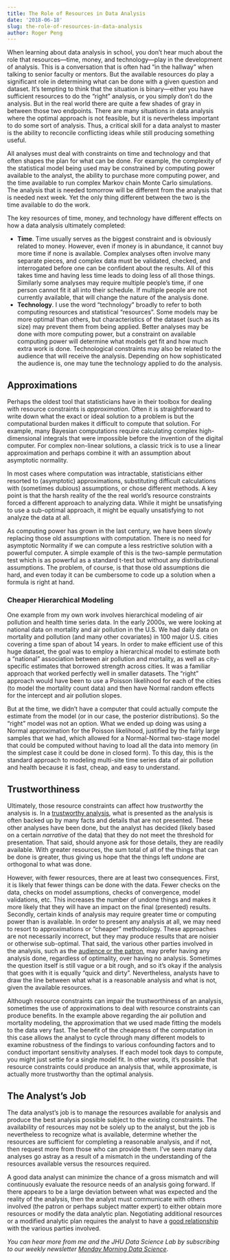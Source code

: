 ```yaml
---
title: The Role of Resources in Data Analysis
date: '2018-06-18'
slug: the-role-of-resources-in-data-analysis
author: Roger Peng
---
```


When learning about data analysis in school, you don’t hear much about the role that resources---time, money, and technology---play in the development of analysis. This is a conversation that is often had “in the hallway” when talking to senior faculty or mentors. But the available resources do play a significant role in determining what can be done with a given question and dataset. It’s tempting to think that the situation is binary---either you have sufficient resources to do the “right” analysis, or you simply don’t do the analysis. But in the real world there are quite a few shades of gray in between those two endpoints. There are many situations in data analysis where the optimal approach is not feasible, but it is nevertheless important to do some sort of analysis. Thus, a critical skill for a data analyst to master is the ability to reconcile conflicting ideas while still producing something useful.

All analyses must deal with constraints on time and technology and that often shapes the plan for what can be done. For example, the complexity of the statistical model being used may be constrained by computing power available to the analyst, the ability to purchase more computing power, and the time available to run complex Markov chain Monte Carlo simulations. The analysis that is needed tomorrow will be different from the analysis that is needed next week. Yet the only thing different between the two is the time available to do the work.

The key resources of time, money, and technology have different effects on how a data analysis ultimately completed:

* **Time**. Time usually serves as the biggest constraint and is obviously related to money. However, even if money is in abundance, it cannot buy more time if none is available. Complex analyses often involve many separate pieces, and complex data must be validated, checked, and interrogated before one can be confident about the results. All of this takes time and having less time leads to doing less of all those things. Similarly some analyses may require multiple people’s time, if one person cannot fit it all into their schedule. If multiple people are not currently available, that will change the nature of the analysis done.
* **Technology**. I use the word “technology” broadly to refer to both computing resources and statistical “resources”. Some models may be more optimal than others, but characteristics of the dataset (such as its size) may prevent them from being applied. Better analyses may be done with more computing power, but a constraint on available computing power will determine what models get fit and how much extra work is done. Technological constraints may also be related to the audience that will receive the analysis. Depending on how sophisticated the audience is, one may tune the technology applied to do the analysis.

## Approximations

Perhaps the oldest tool that statisticians have in their toolbox for dealing with resource constraints is *approximation*. Often it is straightforward to write down what the exact or ideal solution to a problem is but the computational burden makes it difficult to compute that solution. For example, many Bayesian computations require calculating complex high-dimensional integrals that were impossible before the invention of the digital computer. For complex non-linear solutions, a classic trick is to use a linear approximation and perhaps combine it with an assumption about asymptotic normality.

In most cases where computation was intractable, statisticians either resorted to (asymptotic) approximations, substituting difficult calculations with (sometimes dubious) assumptions, or chose different methods. A key point is that the harsh reality of the the real world’s resource constraints forced a different approach to analyzing data. While it might be unsatisfying to use a sub-optimal approach, it might be equally unsatisfying to not analyze the data at all.

 As computing power has grown in the last century, we have been slowly replacing those old assumptions with computation. There is no need for asymptotic Normality if we can compute a less restrictive solution with a powerful computer. A simple example of this is the two-sample permutation test which is as powerful as a standard t-test but without any distributional assumptions. The problem, of course, is that those old assumptions die hard, and even today it can be cumbersome to code up a solution when a formula is right at hand. 

### Cheaper Hierarchical Modeling

One example from my own work involves hierarchical modeling of air pollution and health time series data. In the early 2000s, we were looking at national data on mortality and air pollution in the U.S. We had daily data on mortality and pollution (and many other covariates) in 100 major U.S. cities covering a time span of about 14 years. In order to make efficient use of this huge dataset, the goal was to employ a hierarchical model to estimate both a "national" association between air pollution and mortality, as well as city-specific estimates that borrowed strength across cities. It was a familiar approach that worked perfectly well in smaller datasets. The "right" approach would have been to use a Poisson likelihood for each of the cities (to model the mortality count data) and then have Normal random effects for the intercept and air pollution slopes.

But at the time, we didn’t have a computer that could actually compute the estimate from the model (or in our case, the posterior distributions). So the "right" model was not an option. What we ended up doing was using a Normal approximation for the Poisson likelihood, justified by the fairly large samples that we had, which allowed for a Normal-Normal two-stage model that could be computed without having to load all the data into memory (in the simplest case it could be done in closed form). To this day, this is the standard approach to modeling multi-site time series data of air pollution and health because it is fast, cheap, and easy to understand. 


## Trustworthiness

Ultimately, those resource constraints can affect how *trustworthy* the analysis is. In a [trustworthy analysis](https://simplystatistics.org/2018/06/04/trustworthy-data-analysis/), what is presented as the analysis is often backed up by many facts and details that are not presented. These other analyses have been done, but the analyst has decided (likely based on a certain *narrative* of the data) that they do not meet the threshold for presentation. That said, should anyone ask for those details, they are readily available. With greater resources, the sum total of all of the things that can be done is greater, thus giving us hope that the things left *undone* are orthogonal to what was done. 

However, with fewer resources, there are at least two consequences. First, it is likely that fewer things can be done with the data. Fewer checks on the data, checks on model assumptions, checks of convergence, model validations, etc. This increases the number of undone things and makes it more likely that they will have an impact on the final (presented) results. Secondly, certain kinds of analysis may require greater time or computing power than is available. In order to present any analysis at all, we may need to resort to approximations or “cheaper” methodology. These approaches are not necessarily incorrect, but they may produce results that are noisier or otherwise sub-optimal. That said, the various other parties involved in the analysis, such as the [audience or the patron](https://simplystatistics.org/2018/04/30/relationships-in-data-analysis/), may prefer having any analysis done, regardless of optimality, over having no analysis. Sometimes the question itself is still vague or a bit rough, and so it’s okay if the analysis that goes with it is equally “quick and dirty”. Nevertheless, analysts have to draw the line between what what is a reasonable analysis and what is not, given the available resources. 

Although resource constraints can impair the trustworthiness of an analysis, sometimes the use of approximations to deal with resource constraints can produce benefits. In the example above regarding the air pollution and mortality modeling, the approximation that we used made fitting the models to the data very fast. The benefit of the cheapness of the computation in this case allows the analyst to cycle through many different models to examine robustness of the findings to various confounding factors and to conduct important sensitivity analyses. If each model took days to compute, you might just settle for a single model fit. In other words, it’s possible that resource constraints could produce an analysis that, while approximate, is actually more trustworthy than the optimal analysis.



## The Analyst’s Job

The data analyst’s job is to manage the resources available for analysis and produce the best analysis possible subject to the existing constraints. The availability of resources may not be solely up to the analyst, but the job is nevertheless to recognize what is available, determine whether the resources are sufficient for completing a reasonable analysis, and if not, then request more from those who can provide them. I’ve seen many data analyses go astray as a result of a mismatch in the understanding of the resources available versus the resources required. 

A good data analyst can minimize the chance of a gross mismatch and will continuously evaluate the resource needs of an analysis going forward. If there appears to be a large deviation between what was expected and the reality of the analysis, then the analyst must communicate with others involved (the patron or perhaps subject matter expert) to either obtain more resources or modify the data analytic plan. Negotiating additional resources or a modified analytic plan requires the analyst to have a [good relationship](https://simplystatistics.org/2018/04/30/relationships-in-data-analysis/) with the various parties involved.


*You can hear more from me and the JHU Data Science Lab by subscribing to our weekly newsletter [Monday Morning Data Science](http://jhudatascience.us16.list-manage.com/subscribe?u=5ea551600fcdf84334e5aa6b0&id=26c0b7221a)*.
